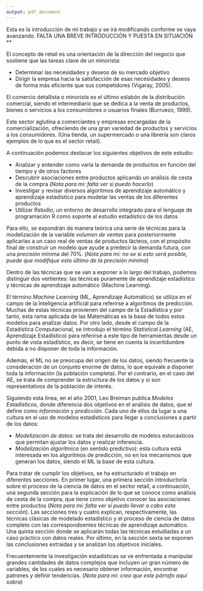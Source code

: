 ```yaml
---
output: pdf_document
---
```


Esta es la introducción de mi trabajo y se irá modificando conforme se vaya avanzando. FALTA UNA BREVE INTRODUCCIÓN Y PUESTA EN SITUACIÓN \*\*

<!-- Definición de sector retail -->

El concepto de retail es una orientación de la dirección del negocio que sostiene que las tareas clave de un minorista:

-   Determinar las necesidades y deseos de su mercado objetivo
-   Dirigir la empresa hacia la satisfacción de esas necesidades y deseos de forma más eficiente que sus competidores (Vigaray, 2005).

El comercio detallista o minorista es el último eslabón de la distribución comercial, siendo el intermediario que se dedica a la venta de productos, bienes o servicios a los consumidores o usuarios finales (Burruezo, 1999).

Este sector aglutina a comerciantes y empresas encargadas de la comercialización, ofreciendo de una gran variedad de productos y servicios a los consumidores. (Una tienda, un supermercado o una librería son claros ejemplos de lo que es el sector retail).

<!-- Objetivos -->

A continuación podemos destacar los siguientes objetivos de este estudio:

-   Analizar y entender como varía la demanda de productos en función del tiempo y de otros factores
-   Descubrir asociaciones entre productos aplicando un análisis de cesta de la compra (*Nota para mi: falta ver si puedo hacerlo*)
-   Investigar y revisar diversos algoritmos de aprendizaje automático y aprendizaje estadístico para modelar las ventas de los diferentes productos
-   Utilizar Rstudio, un entorno de desarrollo integrado para el lenguaje de programación R como soporte al estudio estadístico de los datos

Para ello, se expondrán de manera teórica una serie de técnicas para la modelización de la variable *volumen de ventas* para posteriormente aplicarlas a un caso real de ventas de productos lácteos, con el propósito final de construir un modelo que ayude a predecir la demanda futura, con una *precisión* mínima del 70%. (*Nota para mi: no se si esto será posible, puede que modifique esto último de la precisión mínima*)

<!-- Aprendizaje estadístico vs. aprendizaje automático -->

Dentro de las técnicas que se van a exponer a lo largo del trabajo, podemos distinguir dos vertientes: las técnicas puramente de aprendizaje estadístico y técnicas de aprendizaje automático (Machine Learning).

El término *Machine Learning* (ML, Aprendizaje Automático) se utiliza en el campo de la Inteligencia artificiál para referirse a algoritmos de predicción. Muchas de estas técnicas provienen del campo de la Estadística y por tanto, esta rama aplicada de las Matemáticas es la base de todos estos modelos para analizar datos. Por otro lado, desde el campo de la Estadística Computacional, se introdujo el término *Statistical Learning* (AE, Aprendizaje Estadístico) para referirse a este tipo de herramientas desde un punto de vista estadístico, es decir, se tiene en cuenta la incertidumbre debida a no disponer de toda la información.

Además, el ML no se preocupa del origen de los datos, siendo frecuente la consideración de un conjunto enorme de datos, lo que equivale a disponer toda la información (la población completa). Por el contrario, en el caso del AE, se trata de comprender la estructura de los datos y si son representativos de la población de interés.

Siguiendo esta línea, en el año 2001, Leo Breiman publica *Modelos Estadísticos*, donde diferencia dos objetivos en el análisis de datos, que el define como *información* y *predicción*. Cada uno de ellos da lugar a una cultura en el uso de modelos estadísticos para llegar a conclusiones a partir de los datos:

-   *Modelización de datos*: se trata del desarrollo de modelos estocásticos que permitan ajustar los datos y realizar inferencia.
-   *Modelización algorítmica* (en sentido predictivo): esta cultura está interesada en los algoritmos de predicción, no en los mecanismos que generan los datos, siendo el ML la base de esta cultura.

<!-- Estructura del trabajo -->

Para tratar de cumplir los objetivos, se ha estructurado el trabajo en diferentes secciones. En primer lugar, una primera sección introductoria sobre el proceso de la ciencia de datos en el sector retail, a continuación, una segunda sección para la explicación de lo que se conoce como análisis de cesta de la compra, que tiene como objetivo conocer las asociaciones entre productos (*Nota para mi: falta ver si puedo llevar a cabo esta sección*). Las secciones tres y cuatro explican, respectivamente, las técnicas clásicas de modelado estadístico y el proceso de ciencia de datos completo con las correspondoentes técnicas de aprendizaje automático. Una quinta sección donde se aplicarán todas las técnicas estudiadas a un caso práctico con datos reales. Por último, en la sección sexta se exponen las conclusiones extraidas y se analizan los objetivos iniciales.

Frecuentemente la investigación estadísticas se ve enfrentada a manipular grandes cantidades de datos complejos que incluyen un gran número de variables, de los cuales es necesario obtener información, encontrar patrones y definir tendencias. (*Nota para mi: creo que este párrafo aquí sobra*)
